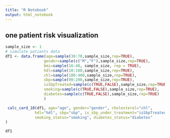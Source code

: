 ```yaml
---
title: "R Notebook"
output: html_notebook
---
```



## one patient risk visualization 
```r
sample_size <- 1
# simulate patients data
df1 <- data.frame(age=sample(30:70,sample_size,rep=TRUE),
                 gender=sample(c("M","F"),sample_size,rep=TRUE),
                 bmi=sample(16:48, sample_size, rep = TRUE),
                 hdl=sample(10:100,sample_size,rep=TRUE),
                 chl=sample(100:400,sample_size,rep=TRUE),
                 sbp=sample(90:200,sample_size,rep=TRUE),
                 isSbpTreated=sample(c(TRUE,FALSE),sample_size,rep=TRUE),
                 smoking=sample(c(TRUE,FALSE),sample_size,rep=TRUE),
                 diabetes=sample(c(TRUE,FALSE),sample_size,rep=TRUE)
                 )

 calc_card_10(df1, age="age", gender="gender", cholesterol="chl", 
             hdl="hdl", sbp="sbp", is_sbp_under_treatment="isSbpTreated",
             smoking_status="smoking", diabetes_status="diabetes"
)

df1
```
